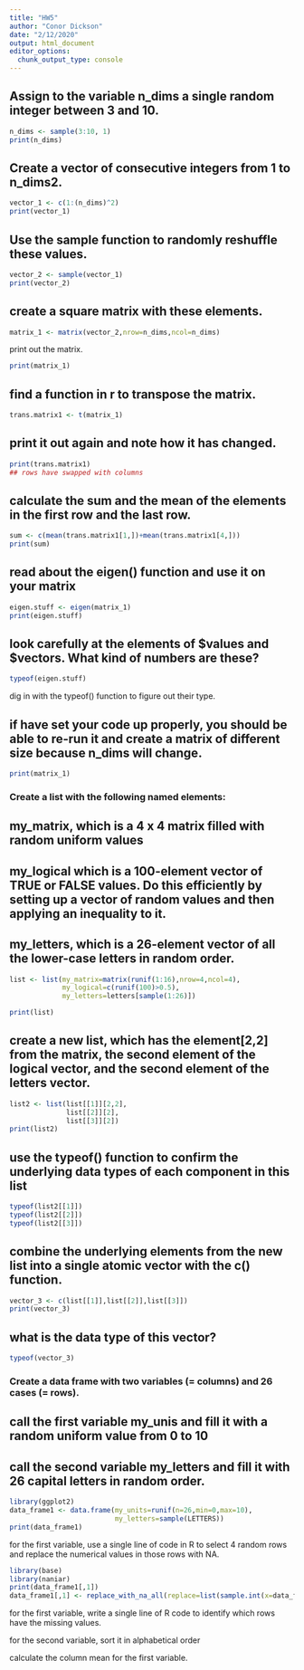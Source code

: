 ```yaml
---
title: "HW5"
author: "Conor Dickson"
date: "2/12/2020"
output: html_document
editor_options: 
  chunk_output_type: console
---
```



## Assign to the variable n_dims a single random integer between 3 and 10.
```r
n_dims <- sample(3:10, 1)
print(n_dims)
```
## Create a vector of consecutive integers from 1 to n_dims2.
```r
vector_1 <- c(1:(n_dims)^2)
print(vector_1)
```
## Use the sample function to randomly reshuffle these values.
```r
vector_2 <- sample(vector_1)
print(vector_2)
```
## create a square matrix with these elements.
```r
matrix_1 <- matrix(vector_2,nrow=n_dims,ncol=n_dims)

```
print out the matrix.
```r
print(matrix_1)
```

## find a function in r to transpose the matrix.
```r
trans.matrix1 <- t(matrix_1)

```

## print it out again and note how it has changed.
```r
print(trans.matrix1)
## rows have swapped with columns
```

## calculate the sum and the mean of the elements in the first row and the last row.
```r
sum <- c(mean(trans.matrix1[1,])+mean(trans.matrix1[4,]))
print(sum)
```

## read about the eigen() function and use it on your matrix
```r
eigen.stuff <- eigen(matrix_1)
print(eigen.stuff)
```

## look carefully at the elements of $values and $vectors. What kind of numbers are these?
```r
typeof(eigen.stuff)

```

dig in with the typeof() function to figure out their type.

## if have set your code up properly, you should be able to re-run it and create a matrix of different size because n_dims will change.
```r
print(matrix_1)
```

### Create a list with the following named elements:
## my_matrix, which is a 4 x 4 matrix filled with random uniform values
## my_logical which is a 100-element vector of TRUE or FALSE values. Do this efficiently by setting up a vector of random values and then applying an inequality to it.
##  my_letters, which is a 26-element vector of all the lower-case letters in random order.
```r
list <- list(my_matrix=matrix(runif(1:16),nrow=4,ncol=4),
             my_logical=c(runif(100)>0.5),
             my_letters=letters[sample(1:26)])

print(list)


```



## create a new list, which has the element[2,2] from the matrix, the second element of the logical vector, and the second element of the letters vector.
```r
list2 <- list(list[[1]][2,2],
              list[[2]][2],
              list[[3]][2])
print(list2)
```

## use the typeof() function to confirm the underlying data types of each component in this list
```r
typeof(list2[[1]])
typeof(list2[[2]])
typeof(list2[[3]])
```

## combine the underlying elements from the new list into a single atomic vector with the c() function.
```r
vector_3 <- c(list[[1]],list[[2]],list[[3]])
print(vector_3)
```

## what is the data type of this vector?
```r
typeof(vector_3)
```

### Create a data frame with two variables (= columns) and 26 cases (= rows).
## call the first variable my_unis and fill it with a random uniform value from 0 to 10
## call the second variable my_letters and fill it with 26 capital letters in random order.
```r
library(ggplot2)
data_frame1 <- data.frame(my_units=runif(n=26,min=0,max=10),
                          my_letters=sample(LETTERS))
print(data_frame1)
```


for the first variable, use a single line of code in R to select 4 random rows and replace the numerical values in those rows with NA.
```r
library(base)
library(naniar)
print(data_frame1[,1])
data_frame1[,1] <- replace_with_na_all(replace=list(sample.int(x=data_frame1[,1],size=4)))

```

for the first variable, write a single line of R code to identify which rows have the missing values.

for the second variable, sort it in alphabetical order

calculate the column mean for the first variable.
